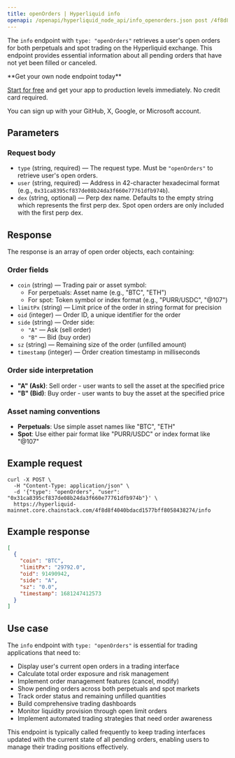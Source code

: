```yaml
---
title: openOrders | Hyperliquid info
openapi: /openapi/hyperliquid_node_api/info_openorders.json post /4f8d8f4040bdacd1577bff8058438274/info
---
```


The `info` endpoint with `type: "openOrders"` retrieves a user's open orders for both perpetuals and spot trading on the Hyperliquid exchange. This endpoint provides essential information about all pending orders that have not yet been filled or canceled.

<Check>
**Get your own node endpoint today**

[Start for free](https://console.chainstack.com/) and get your app to production levels immediately. No credit card required.

You can sign up with your GitHub, X, Google, or Microsoft account.
</Check>

## Parameters

### Request body

* `type` (string, required) — The request type. Must be `"openOrders"` to retrieve user's open orders.
* `user` (string, required) — Address in 42-character hexadecimal format (e.g., `0x31ca8395cf837de08b24da3f660e77761dfb974b`).
* `dex` (string, optional) — Perp dex name. Defaults to the empty string which represents the first perp dex. Spot open orders are only included with the first perp dex.

## Response

The response is an array of open order objects, each containing:

### Order fields

* `coin` (string) — Trading pair or asset symbol:
  * For perpetuals: Asset name (e.g., "BTC", "ETH")
  * For spot: Token symbol or index format (e.g., "PURR/USDC", "@107")
* `limitPx` (string) — Limit price of the order in string format for precision
* `oid` (integer) — Order ID, a unique identifier for the order
* `side` (string) — Order side:
  * `"A"` — Ask (sell order)
  * `"B"` — Bid (buy order)
* `sz` (string) — Remaining size of the order (unfilled amount)
* `timestamp` (integer) — Order creation timestamp in milliseconds

### Order side interpretation

* **"A" (Ask)**: Sell order - user wants to sell the asset at the specified price
* **"B" (Bid)**: Buy order - user wants to buy the asset at the specified price

### Asset naming conventions

* **Perpetuals**: Use simple asset names like "BTC", "ETH"
* **Spot**: Use either pair format like "PURR/USDC" or index format like "@107"

## Example request

```shell Shell
curl -X POST \
  -H "Content-Type: application/json" \
  -d '{"type": "openOrders", "user": "0x31ca8395cf837de08b24da3f660e77761dfb974b"}' \
  https://hyperliquid-mainnet.core.chainstack.com/4f8d8f4040bdacd1577bff8058438274/info
```

## Example response

```json
[
  {
    "coin": "BTC",
    "limitPx": "29792.0",
    "oid": 91490942,
    "side": "A",
    "sz": "0.0",
    "timestamp": 1681247412573
  }
]
```

## Use case

The `info` endpoint with `type: "openOrders"` is essential for trading applications that need to:

* Display user's current open orders in a trading interface
* Calculate total order exposure and risk management
* Implement order management features (cancel, modify)
* Show pending orders across both perpetuals and spot markets
* Track order status and remaining unfilled quantities
* Build comprehensive trading dashboards
* Monitor liquidity provision through open limit orders
* Implement automated trading strategies that need order awareness

This endpoint is typically called frequently to keep trading interfaces updated with the current state of all pending orders, enabling users to manage their trading positions effectively.

